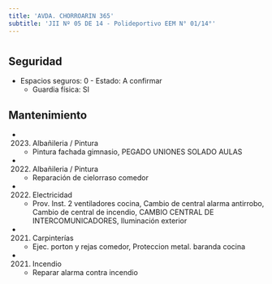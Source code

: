```yaml
---
title: 'AVDA. CHORROARIN 365'
subtitle: 'JII Nº 05 DE 14 - Polideportivo EEM N° 01/14°'
---
```


#


## Seguridad

*  Espacios seguros: 0 - Estado: A confirmar 
    + Guardia física: SI





## Mantenimiento

*  (2023) Albañileria / Pintura 
    + Pintura fachada gimnasio, PEGADO UNIONES SOLADO AULAS

*  (2022) Albañileria / Pintura 
    + Reparación de cielorraso comedor

*  (2022) Electricidad 
    + Prov. Inst. 2 ventiladores cocina, Cambio de central alarma antirrobo, Cambio de central de incendio, CAMBIO CENTRAL DE INTERCOMUNICADORES, Iluminación exterior

*  (2021) Carpinterías 
    + Ejec. porton y rejas comedor, Proteccion metal. baranda cocina

*  (2021) Incendio 
    + Reparar alarma contra incendio



